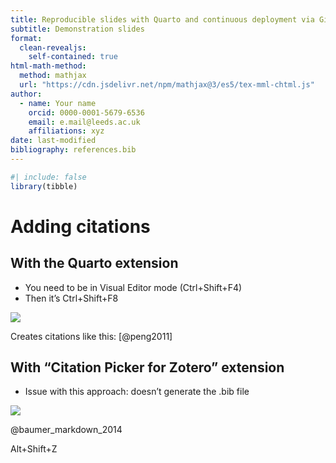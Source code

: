 ```yaml
---
title: Reproducible slides with Quarto and continuous deployment via GitHub actions
subtitle: Demonstration slides
format: 
  clean-revealjs:
    self-contained: true
html-math-method:
  method: mathjax
  url: "https://cdn.jsdelivr.net/npm/mathjax@3/es5/tex-mml-chtml.js"
author:
  - name: Your name
    orcid: 0000-0001-5679-6536
    email: e.mail@leeds.ac.uk
    affiliations: xyz
date: last-modified
bibliography: references.bib
---
```


```r
#| include: false
library(tibble)
```

# Adding citations {background-color="#40666e"}

## With the Quarto extension

-   You need to be in Visual Editor mode (Ctrl+Shift+F4)
-   Then it's Ctrl+Shift+F8

![](images/paste-2.png)

Creates citations like this: [@peng2011]

## With "Citation Picker for Zotero" extension

-   Issue with this approach: doesn't generate the .bib file

![](images/paste-1.png)

@baumer_markdown_2014

Alt+Shift+Z